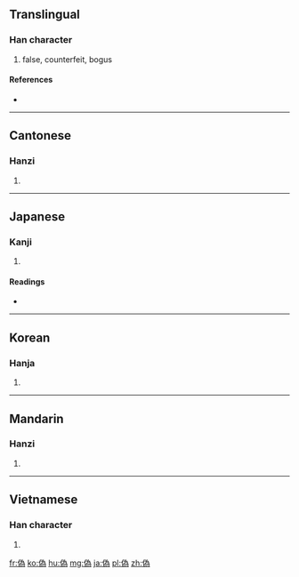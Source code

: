 {{also|伪}}
==Translingual==

===Han character===
{{Han char|rn=9|rad=人|as=09|sn=11|four=2222<sub>7</sub>|canj=人戈大火 (OIKF)}}

# false, counterfeit, bogus

====References====
* {{Han ref|kx=0112.071|dkj=00927|hdz=10195.040|uh=507D|ud=20605|bh=B0B0|bd=45232}}

----

==Cantonese==

===Hanzi===
{{yue-hanzi|jyut=|y=ngai6|sim=伪}}

# {{defn|Cantonese|sort=人09}}

----

==Japanese==

===Kanji===
{{ja-kanji|grade=c|rs=人09}}

# {{defn|Japanese|sort=人09}}

====Readings====
* {{ja-readings|on=[[ぎ]] (gi), [[か]] (ka)|kun=[[いつわる]] (itsuwaru), [[にせ]] (nise), [[いつわり]] (itsuwari)}}

----

==Korean==

===Hanja===
{{ko-hanja|hangeul=위|rv=wi|mr=wi}}

# {{defn|Korean|sort=人09}}

----

==Mandarin==

===Hanzi===
{{cmn-hanzi|sim=伪|pin=[[wěi]] ([[wei3]])|wg=wei<sup>3</sup>}}

# {{defn|Mandarin|sort=人09}}

----

==Vietnamese==

===Han character===
{{vi-hantu|[[nguỵ]]|rs=人09}}

# {{defn|Vietnamese|sort=人09}}

[[fr:偽]]
[[ko:偽]]
[[hu:偽]]
[[mg:偽]]
[[ja:偽]]
[[pl:偽]]
[[zh:偽]]